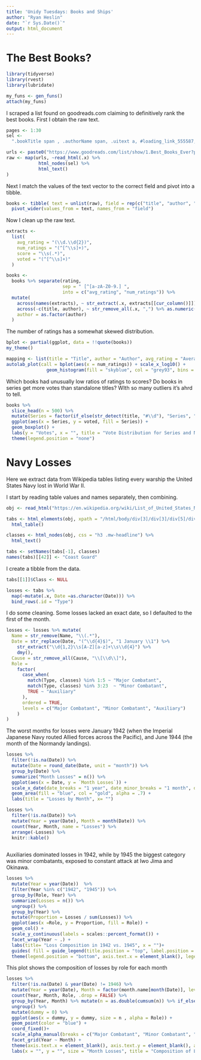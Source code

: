 ---
title: 'Unidy Tuesdays: Books and Ships'
author: "Ryan Heslin"
date: "`r Sys.Date()`"
output: html_document
---
# The Best Books?
```{r, message = FALSE, warning=FALSE}
library(tidyverse)
library(rvest)
library(lubridate)

my_funs <- gen_funs()
attach(my_funs)
```

I scraped a list found on goodreads.com claiming to definitively rank the best books. First I obtain the raw text.
```{r, cache = TRUE}
pages <- 1:30
sel <-
  ".bookTitle span , .authorName span, .uitext a, #loading_link_555587, .minirating"

urls <- paste0("https://www.goodreads.com/list/show/1.Best_Books_Ever?page=", pages)
raw <- map(urls, ~read_html(.x) %>% 
            html_nodes(sel) %>% 
            html_text()
)

```

Next I match the values of the text vector to the correct field and pivot into a tibble.
```{r}
books <- tibble( text = unlist(raw), field = rep(c("title", "author", "rating", "score", "voted"), times = length(text) /5), rank = cumsum(field == "title")) %>% 
  pivot_wider(values_from = text, names_from = "field")
```

Now I clean up the raw text.
```{r}
extracts <-
  list(
    avg_rating = "(\\d.\\d{2})",
    num_ratings = "(^[^\\s]+)",
    score = "\\s(.*)",
    voted = "(^[^\\s]+)"
  )

books <-
  books %>% separate(rating,
                     sep = " [^[a-zA-Z0-9.] ",
                     into = c("avg_rating", "num_ratings")) %>%
  mutate(
    across(names(extracts), ~ str_extract(.x, extracts[[cur_column()]])),
    across(-c(title, author), ~ str_remove_all(.x, ",") %>% as.numeric()),
    author = as.factor(author)
  )
```

The number of ratings has a somewhat skewed distribution.
```{r, fig.align='center'}
bplot <- partial(ggplot, data = !!quote(books))
my_theme()

mapping <- list(title = "Title", author = "Author", avg_rating = "Average Rating", num_ratings = "Number of Ratings")
autolab_plot(call = bplot(aes(x = num_ratings)) + scale_x_log10() + 
               geom_histogram(fill = "skyblue", col = "grey93", bins = 40), mapping, y = "Density")
```

Which books had unusually low ratios of ratings to scores?
Do books in series get more votes than standalone titles? WIth so many outliers it's ahrd to tell.
```{r, fig.align='center'}
books %>%
  slice_head(n = 500) %>% 
  mutate(Series = factor(if_else(str_detect(title, "#\\d"), "Series", "Standalone"))) %>%
  ggplot(aes(x = Series, y = voted, fill = Series)) +
  geom_boxplot() +
  labs(y = "Votes", x = "", title = "Vote Distribution for Series and Non-Series") +
  theme(legend.position = "none")
```

# Navy Losses

Here we extract data from Wikipedia tables listing every warship the United States Navy lost in World War II.

I start by reading table values and names separately, then combining.
```{r}
obj <- read_html("https://en.wikipedia.org/wiki/List_of_United_States_Navy_losses_in_World_War_II")

tabs <- html_elements(obj, xpath = "/html/body/div[3]/div[3]/div[5]/div[1]/table") %>% 
  html_table()

classes <- html_nodes(obj, css = "h3 .mw-headline") %>% 
  html_text()

tabs <- setNames(tabs[-1], classes)
names(tabs)[[42]] <- "Coast Guard"
```

I create a tibble from the data.
```{r}
tabs[[1]]$Class <- NULL

losses <- tabs %>% 
  map(~mutate(.x, Date =as.character(Date))) %>% 
  bind_rows(.id = "Type")
```

I do some cleaning. Some losses lacked an exact date, so I defaulted to the first of the month.
```{r}

losses <- losses %>% mutate(
  Name = str_remove(Name, "\\(.*"),
  Date = str_replace(Date, "(^\\d{4}$)", "1 January \\1") %>%
    str_extract("\\d{1,2}\\s[A-Z][a-z]+\\s\\d{4}") %>%
    dmy(),
  Cause = str_remove_all(Cause, "\\[\\d\\]"),
  Role =
    factor(
      case_when(
        match(Type, classes) %in% 1:5 ~ "Major Combatant",
        match(Type, classes) %in% 3:23  ~ "Minor Combatant",
        TRUE ~ "Auxiliary"
      ),
      ordered = TRUE,
      levels = c("Major Combatant", "Minor Combatant", "Auxiliary")
    )
)
```


The worst months for losses were January 1942 (when the Imperial Japanese Navy routed Allied forces across the Pacific), and June 1944 (the month of the Normandy landings).
```{r, fig.align='center'}
losses %>% 
  filter(!is.na(Date)) %>% 
  mutate(Date = round_date(Date, unit = "month")) %>% 
  group_by(Date) %>% 
  summarize("Month Losses" = n()) %>% 
  ggplot(aes(x = Date, y = `Month Losses`)) +
  scale_x_date(date_breaks = "1 year", date_minor_breaks = "1 month", date_labels = "%Y" ) +
  geom_area(fill = "blue", col = "gold", alpha = .7) +
  labs(title = "Losses by Month", x= "")

losses %>%
  filter(!is.na(Date)) %>% 
  mutate(Year = year(Date), Month = month(Date)) %>% 
  count(Year, Month, name = "Losses") %>% 
  arrange(-Losses) %>% 
  knitr::kable()
              
```

Auxiliaries dominated losses in 1942, while by 1945 the biggest category was minor combatants, exposed to constant attack at Iwo Jima and Okinawa.
```{r, fig.align='center'}
losses %>% 
  mutate(Year = year(Date))  %>% 
  filter(Year %in% c("1942", "1945")) %>% 
  group_by(Role, Year) %>% 
  summarize(Losses = n()) %>%
  ungroup() %>% 
  group_by(Year) %>% 
  mutate(Proportion = Losses / sum(Losses)) %>% 
  ggplot(aes(x =Role, y = Proportion, fill = Role)) +
  geom_col() +
  scale_y_continuous(labels = scales::percent_format()) +
  facet_wrap(Year ~ .) +
  labs(title= "Loss Composition in 1942 vs. 1945", x = "")+
  guides( fill = guide_legend(title.position = "top", label.position = "bottom")) +
  theme(legend.position = "bottom", axis.text.x = element_blank(), legend.margin = margin(t = .5, r = 1, l =1, b = .5), legend.box.margin = margin(t = -3), legend.box.spacing = unit(.001, "cm"))
```

This plot shows the composition of losses by role for each month
```{r, fig.align='center'}
losses %>% 
  filter(!is.na(Date) & year(Date) != 1946) %>% 
  mutate(Year = year(Date), Month = factor(month.name[month(Date)], levels = month.name)) %>% 
  count(Year, Month, Role, .drop = FALSE) %>% 
  group_by(Year, Month) %>% mutate(n = as.double(cumsum(n)) %>% if_else(. == 0, NA_real_, .)) %>% 
  ungroup() %>% 
  mutate(dummy = 0) %>% 
  ggplot(aes(x = dummy, y = dummy, size = n , alpha = Role)) +
  geom_point(color = "blue") +
  coord_fixed()+
  scale_alpha_manual(breaks = c("Major Combatant", "Minor Combatant", "Auxiliary"), values = c(1, .6, .2)) +
  facet_grid(Year ~ Month) +
  theme(axis.text.x = element_blank(), axis.text.y = element_blank(), axis.ticks = element_blank(), panel.grid.major.x = element_blank(), strip.text = element_text(hjust = .05), strip.text.x = element_text(size = 9), panel.spacing = unit(0, "cm"), legend.position = "bottom", legend.margin = margin(t = 1, r = 1, l =1, b = .5), legend.box.margin = margin(t = -5)) +
  labs(x = "", y = "", size = "Month Losses", title = "Composition of Losses by Year and Month")
           
```



